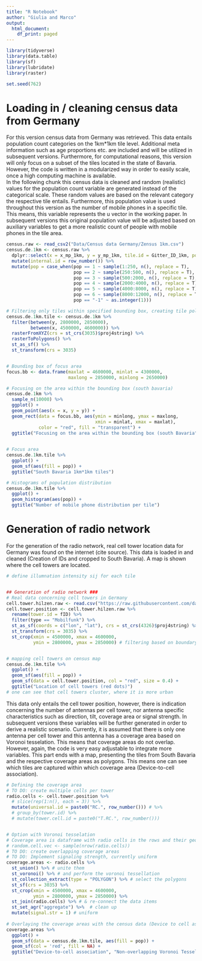 ```yaml
---
title: "R Notebook"
author: "Giulia and Marco"
output:
  html_document:
    df_print: paged
---
```


```r
library(tidyverse)
library(data.table)
library(sf)
library(lubridate)
library(raster)

set.seed(762)
```



# Loading in / cleaning census data from  Germany
For this version census data from Germany was retrieved. This data entails population count categories on the 1km*1km tile level. Additional meta information such as age proportions etc. are included and will be utilized in subsequent versions. Furthermore, for computational reasons, this version will only focus on a subset of the tiles located in the state of Bavaria. However, the code is written in a modularized way in order to easily scale, once a high computing machine is available.     
In the following chunk this census data is cleaned and random (realistic) values for the population count variable are generated instead of the categorical scale. These random values are based on the relevant category the respective tile entails. Furthermore, this population value is used throughout this version as the number of mobile phones in a specific tile. This means, this variable represents the u vector in the working paper. In subsequent versions this original population value will be adjusted based on auxiliary variables to get a more realistic count of people with mobile phones in the tile area.
```r
census.raw <- read_csv2("Data/Census data Germany/Zensus 1km.csv")
census.de.1km <- census.raw %>% 
  dplyr::select(x = x_mp_1km, y = y_mp_1km, tile.id = Gitter_ID_1km, pop = Einwohner) %>% 
  mutate(internal.id = row_number()) %>% 
  mutate(pop = case_when(pop == 1 ~ sample(1:250, n(), replace = T),
                         pop == 2 ~ sample(250:500, n(), replace = T),
                         pop == 3 ~ sample(500:2000, n(), replace = T),
                         pop == 4 ~ sample(2000:4000, n(), replace = T),
                         pop == 5 ~ sample(4000:8000, n(), replace = T),
                         pop == 6 ~ sample(8000:12000, n(), replace = T),
                         pop == "-1" ~ as.integer(1)))

# Filtering only tiles within specified bounding box, creating tile polygons and transforming the object to an sf object with a specific coordinate reference system (projection)
census.de.1km.tile <- census.de.1km %>% 
  filter(between(y, 2800000, 2850000),
         between(x, 4500000, 4600000)) %>%
  rasterFromXYZ(crs = st_crs(3035)$proj4string) %>% 
  rasterToPolygons() %>%
  st_as_sf() %>% 
  st_transform(crs = 3035) 


# Bounding box of focus area
focus.bb <- data.frame(maxlat = 4600000, minlat = 4300000,
                       maxlong = 2850000, minlong = 2650000)

# Focusing on the area within the bounding box (south bavaria)
census.de.1km %>% 
  sample_n(10000) %>% 
  ggplot() +
  geom_point(aes(x = x, y = y)) +
  geom_rect(data = focus.bb, aes(ymin = minlong, ymax = maxlong, 
                                 xmin = minlat, xmax = maxlat), 
            color = "red", fill = "transparent") +
  ggtitle("Focusing on the area within the bounding box (south Bavaria")
  

# Focus area
census.de.1km.tile %>% 
  ggplot() +
  geom_sf(aes(fill = pop)) +
  ggtitle("South Bavaria 1km*1km tiles")

# Histograms of population distribution
census.de.1km.tile %>% 
  ggplot() +
  geom_histogram(aes(pop)) +
  ggtitle("Number of mobile phone distribution per tile")

```

# Generation of radio network
For the generation of the radio network, real cell tower location data for Germany was found on the internet (cite source). This data is loaded in and cleaned (Creation of IDs and cropped to South Bavaria). A map is shown where the cell towers are located.
```r

# define illumnation intensity sij for each tile 


## Generation of radio network ###
# Real data concerning cell towers in Germany
cell.tower.hilzen.raw <- read.csv("https://raw.githubusercontent.com/dahilzen/Mobilfunk-Scrape/master/Alle_Funkmasten_BRD.csv")
cell.tower.position <- cell.tower.hilzen.raw %>% 
  rename(tower.id = fID) %>% 
  filter(type == "Mobilfunk") %>% 
  st_as_sf(coords = c("lon", "lat"), crs = st_crs(4326)$proj4string) %>% 
  st_transform(crs = 3035) %>% 
  st_crop(xmin = 4500000, xmax = 4600000,
          ymin = 2800000, ymax = 2850000) # filtering based on boundary box


# mapping cell towers on census map
census.de.1km.tile %>% 
  ggplot() +
  geom_sf(aes(fill = pop)) +
  geom_sf(data = cell.tower.position, col = "red", size = 0.4) +
  ggtitle("Location of cell towers (red dots)")
# one can see that cell towers cluster, where it is more urban
```

This data only entails the cell tower position, however, there is indication concerning the number of antennas per cell tower, nor antenna specific characteristics such as direction, tilt, coverage area or signal strength. In subsequent versions these variables will be further generated in order to derive a realistic scenario. Currently, it is assumed that there is only one antenna per cell tower and this antenna has a coverage area based on Voronoi tesselation. This means that coverage areas do not overlap. However, again, the code is very easy adjustable to integrate more variables. This part ends with a map, presenting the tiles from South Bavaria and the respective coverage areas as polygons. This means one can see which tiles are captured within which coverage area (Device-to-cell association). 
```r
# Defining the coverage area
# TO DO: create multiple cells per tower
radio.cells <- cell.tower.position %>% 
  # slice(rep(1:n(), each = 3)) %>% 
  mutate(universal.id = paste0("RC.", row_number())) # %>% 
  # group_by(tower.id) %>% 
  # mutate(tower.cell.id = paste0("T.RC.", row_number()))


# Option with Voronoi tesselation
# Coverage area is dataframe with radio cells in the rows and their geometries constituting their respective coverage area
# random.cell.vec <- sample(nrow(radio.cells))
# TO DO: create overlapping coverage areas
# TO DO: Implement signaling strength, currently uniform
coverage.areas <- radio.cells %>% 
  st_union() %>% # unite them
  st_voronoi() %>% # and perform the voronoi tessellation
  st_collection_extract(type = "POLYGON") %>% # select the polygons
  st_sf(crs = 3035) %>% 
  st_crop(xmin = 4500000, xmax = 4600000,
          ymin = 2800000, ymax = 2850000) %>% 
  st_join(radio.cells) %>% # & re-connect the data items
  st_set_agr("aggregate") %>%  # clean up
  mutate(signal.str = 1) # uniform
  
# Overlaying the coverage areas with the census data (Device to cell association)
coverage.areas %>% 
  ggplot() +
  geom_sf(data = census.de.1km.tile, aes(fill = pop)) +
  geom_sf(col = 'red', fill = NA) +
  ggtitle("Device-to-cell association", "Non-overlapping Voronoi Tesselation")
  
```

